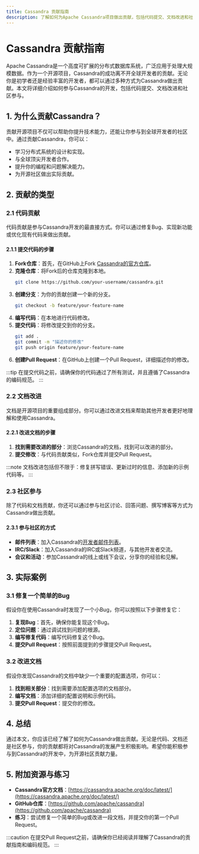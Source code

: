 ```yaml
---
title: Cassandra 贡献指南
description: 了解如何为Apache Cassandra项目做出贡献，包括代码提交、文档改进和社区参与。
---
```


# Cassandra 贡献指南

Apache Cassandra是一个高度可扩展的分布式数据库系统，广泛应用于处理大规模数据。作为一个开源项目，Cassandra的成功离不开全球开发者的贡献。无论你是初学者还是经验丰富的开发者，都可以通过多种方式为Cassandra做出贡献。本文将详细介绍如何参与Cassandra的开发，包括代码提交、文档改进和社区参与。

## 1. 为什么贡献Cassandra？

贡献开源项目不仅可以帮助你提升技术能力，还能让你参与到全球开发者的社区中。通过贡献Cassandra，你可以：

- 学习分布式系统的设计和实现。
- 与全球顶尖开发者合作。
- 提升你的编程和问题解决能力。
- 为开源社区做出实际贡献。

## 2. 贡献的类型

### 2.1 代码贡献

代码贡献是参与Cassandra开发的最直接方式。你可以通过修复Bug、实现新功能或优化现有代码来做出贡献。

#### 2.1.1 提交代码的步骤

1. **Fork仓库**：首先，在GitHub上Fork [Cassandra的官方仓库](https://github.com/apache/cassandra)。
2. **克隆仓库**：将Fork后的仓库克隆到本地。
   ```bash
   git clone https://github.com/your-username/cassandra.git
   ```
3. **创建分支**：为你的贡献创建一个新的分支。
   ```bash
   git checkout -b feature/your-feature-name
   ```
4. **编写代码**：在本地进行代码修改。
5. **提交代码**：将修改提交到你的分支。
   ```bash
   git add .
   git commit -m "描述你的修改"
   git push origin feature/your-feature-name
   ```
6. **创建Pull Request**：在GitHub上创建一个Pull Request，详细描述你的修改。

:::tip
在提交代码之前，请确保你的代码通过了所有测试，并且遵循了Cassandra的编码规范。
:::

### 2.2 文档改进

文档是开源项目的重要组成部分。你可以通过改进文档来帮助其他开发者更好地理解和使用Cassandra。

#### 2.2.1 改进文档的步骤

1. **找到需要改进的部分**：浏览Cassandra的文档，找到可以改进的部分。
2. **提交修改**：与代码贡献类似，Fork仓库并提交Pull Request。

:::note
文档改进包括但不限于：修复拼写错误、更新过时的信息、添加新的示例代码等。
:::

### 2.3 社区参与

除了代码和文档贡献，你还可以通过参与社区讨论、回答问题、撰写博客等方式为Cassandra做出贡献。

#### 2.3.1 参与社区的方式

- **邮件列表**：加入Cassandra的[开发者邮件列表](http://cassandra.apache.org/community/)。
- **IRC/Slack**：加入Cassandra的IRC或Slack频道，与其他开发者交流。
- **会议和活动**：参加Cassandra的线上或线下会议，分享你的经验和见解。

## 3. 实际案例

### 3.1 修复一个简单的Bug

假设你在使用Cassandra时发现了一个小Bug，你可以按照以下步骤修复它：

1. **复现Bug**：首先，确保你能复现这个Bug。
2. **定位问题**：通过调试找到问题的根源。
3. **编写修复代码**：编写代码修复这个Bug。
4. **提交Pull Request**：按照前面提到的步骤提交Pull Request。

### 3.2 改进文档

假设你发现Cassandra的文档中缺少一个重要的配置选项，你可以：

1. **找到相关部分**：找到需要添加配置选项的文档部分。
2. **编写文档**：添加详细的配置说明和示例代码。
3. **提交Pull Request**：提交你的修改。

## 4. 总结

通过本文，你应该已经了解了如何为Cassandra做出贡献。无论是代码、文档还是社区参与，你的贡献都将对Cassandra的发展产生积极影响。希望你能积极参与到Cassandra的开发中，为开源社区贡献力量。

## 5. 附加资源与练习

- **Cassandra官方文档**：[https://cassandra.apache.org/doc/latest/](https://cassandra.apache.org/doc/latest/)
- **GitHub仓库**：[https://github.com/apache/cassandra](https://github.com/apache/cassandra)
- **练习**：尝试修复一个简单的Bug或改进一段文档，并提交你的第一个Pull Request。

:::caution
在提交Pull Request之前，请确保你已经阅读并理解了Cassandra的贡献指南和编码规范。
:::